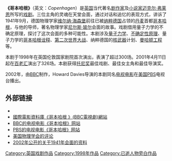 {{Infobox Play
| name       = 哥本哈根
| image      =
| image_size = 
| caption    = 
| writer     = [[迈克尔·弗莱恩|迈克尔·弗莱恩]]
| characters = [[尼尔斯·玻尔|尼尔斯·玻尔]]<br>玛格丽特·玻尔<br>[[维尔纳·海森堡|维尔纳·海森堡]]
| premiere   = 1998
| place      = [[英国|英国]][[伦敦|伦敦]]
| orig_lang  = [[英语|英语]]
| subject    = [[物理学|物理学]]、[[政治|政治]]、[[第二次世界大战|第二次世界大战]]
| genre      = 戏剧
| ibdb_id    = 10290
}}

'''《哥本哈根》'''（英文：''Copenhagen''）是[[英国|英国]]当代著名[[剧作家|剧作家]]及[[小说家|小说家]][[迈克尔·弗莱恩|迈克尔·弗莱恩]]所写的[[戏剧|戏剧]]。三位主角的灵魂在天堂会面，通过对话和追忆的表现方式，讲诉了1941年9月，德国物理学家[[维尔纳·海森堡|维尔纳·海森堡]]前往已被[[纳粹德国|纳粹德国]]占领的[[丹麦|丹麦]]首都[[哥本哈根|哥本哈根]]，与他的导师，著名物理学家[[尼尔斯·玻尔|尼尔斯·玻尔]]会面的故事。戏剧借用量子力学的不确定原理，探讨了这次会面的多种可能性。本剧涉及[[量子力学|量子力学]]、[[不确定性原理|不确定性原理]]、量子力学的[[哥本哈根诠释|哥本哈根诠释]]、[[第二次世界大战|第二次世界大战]]、纳粹德国的[[核武器|核武器]]计划、[[曼哈顿工程|曼哈顿工程]]等。

本剧于1998年在英国伦敦国家剧院首次演出，表演了超过300场。2001年4月11日起在[[百老汇|百老汇]]演出了326场。本剧获得[[托尼奖|托尼奖]]最佳戏剧、最佳女主角和最佳导演奖。

2002年，由[[BBC|BBC]]制作，Howard Davies导演的本剧同名[[电视电影|电视电影]]在[[美国|美国]][[PBS|PBS]]电视台播出。

==外部链接==
* {{ibdb title|12519|Copenhagen}}
*[http://www.imdb.com/title/tt0340057/ 國際電影資料庫《哥本哈根 》(BBC電視劇)網站]{{Wayback|url=http://www.imdb.com/title/tt0340057/ |date=20200812011037 }}
*[http://www.bbc.co.uk/bbcfour/cinema/features/copenhagen.shtml BBC的电视电影《哥本哈根》网站]{{Wayback|url=http://www.bbc.co.uk/bbcfour/cinema/features/copenhagen.shtml |date=20090414212734 }}
*[http://www.pbs.org/hollywoodpresents/copenhagen/index.html PBS的电视电影《哥本哈根》网站]{{Wayback|url=http://www.pbs.org/hollywoodpresents/copenhagen/index.html |date=20150315214816 }}
*[https://web.archive.org/web/20041210044916/http://www.aip.org/history/newsletter/spring2000/copenhagen.htm 美国物理学会的评论]
*[https://web.archive.org/web/20070207042450/http://www.nbi.dk/NBA/release.html 2002年公开的关于1941年会面的资料]

{{戏剧小作品}}
[[Category:英国戏剧作品|Category:英国戏剧作品]]
[[Category:1998年作品|Category:1998年作品]]
[[Category:已逝人物旁白作品|Category:已逝人物旁白作品]]